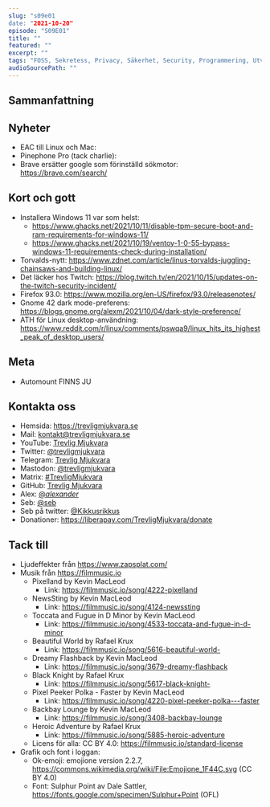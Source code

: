 ```yaml
---
slug: "s09e01
date: "2021-10-20"
episode: "S09E01"
title: ""
featured: ""
excerpt: ""
tags: "FOSS, Sekretess, Privacy, Säkerhet, Security, Programmering, Utveckling, Mjukvara, Technology, Linux, Open Source, "
audioSourcePath: ""
---
```


## Sammanfattning

## Nyheter
- EAC till Linux och Mac: 
- Pinephone Pro (tack charlie):
- Brave ersätter google som förinställd sökmotor: https://brave.com/search/

## Kort och gott
- Installera Windows 11 var som helst: 
  - https://www.ghacks.net/2021/10/11/disable-tpm-secure-boot-and-ram-requirements-for-windows-11/
  - https://www.ghacks.net/2021/10/19/ventoy-1-0-55-bypass-windows-11-requirements-check-during-installation/
- Torvalds-nytt: https://www.zdnet.com/article/linus-torvalds-juggling-chainsaws-and-building-linux/
- Det läcker hos Twitch: https://blog.twitch.tv/en/2021/10/15/updates-on-the-twitch-security-incident/
- Firefox 93.0: https://www.mozilla.org/en-US/firefox/93.0/releasenotes/
- Gnome 42 dark mode-preferens: https://blogs.gnome.org/alexm/2021/10/04/dark-style-preference/
- ATH för Linux desktop-användning: https://www.reddit.com/r/linux/comments/pswqa9/linux_hits_its_highest_peak_of_desktop_users/

## Meta
- Automount FINNS JU 

## Kontakta oss

- Hemsida: https://trevligmjukvara.se
- Mail: kontakt@trevligmjukvara.se
- YouTube: [Trevlig Mjukvara](https://www.youtube.com/channel/UCRVmpkj-XM6UhUCjGiL3hhQ)
- Twitter: [@trevligmjukvara](https://twitter.com/trevligmjukvara)
- Telegram: [Trevlig Mjukvara](https://t.me/trevligmjukvara)
- Mastodon: [@trevligmjukvara](https://fikaverse.club/@trevligmjukvara)
- Matrix: [#TrevligMjukvara](https://matrix.to/#/%23TrevligMjukvara:matrix.org)
- GitHub: [Trevlig Mjukvara](https://github.com/trevligmjukvara)
- Alex: [@_alexander_](https://mastodon.online/@_alexander_)
- Seb: [@seb](https://social.gelotte.dev/@seb)
- Seb på twitter: [@Kikkusrikkus](https://twitter.com/Kikkusrikkus)
- Donationer: https://liberapay.com/TrevligMjukvara/donate

## Tack till

- Ljudeffekter från https://www.zapsplat.com/
- Musik från https://filmmusic.io
  - Pixelland by Kevin MacLeod
    - Link: https://filmmusic.io/song/4222-pixelland
  - NewsSting by Kevin MacLeod
    - Link: https://filmmusic.io/song/4124-newssting
  - Toccata and Fugue in D Minor by Kevin MacLeod
    - Link: https://filmmusic.io/song/4533-toccata-and-fugue-in-d-minor
  - Beautiful World by Rafael Krux
    - Link: https://filmmusic.io/song/5616-beautiful-world-
  - Dreamy Flashback by Kevin MacLeod
    - Link: https://filmmusic.io/song/3679-dreamy-flashback
  - Black Knight by Rafael Krux
    - Link: https://filmmusic.io/song/5617-black-knight-
  - Pixel Peeker Polka - Faster by Kevin MacLeod
    - Link: https://filmmusic.io/song/4220-pixel-peeker-polka---faster
  - Backbay Lounge by Kevin MacLeod
    - Link: https://filmmusic.io/song/3408-backbay-lounge
  - Heroic Adventure by Rafael Krux
    - Link: https://filmmusic.io/song/5885-heroic-adventure
  - Licens för alla: CC BY 4.0: https://filmmusic.io/standard-license
- Grafik och font i loggan:
  - Ok-emoji: emojione version 2.2.7, https://commons.wikimedia.org/wiki/File:Emojione_1F44C.svg (CC BY 4.0)
  - Font: Sulphur Point av Dale Sattler, https://fonts.google.com/specimen/Sulphur+Point (OFL)
